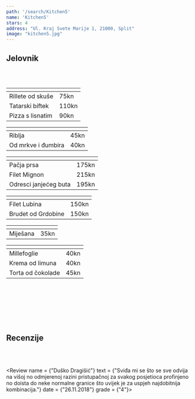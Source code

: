 ---
path: '/search/Kitchen5'
name: 'Kitchen5'
stars: 4
address: "Ul. Kraj Svete Marije 1, 21000, Split"
image: "kitchen5.jpg"
---

## Jelovnik

<br></br>

<Collapse name = "Predjelo" open = "collapse show">

<table className="table table-hover" style = {{fontSize: "1.15rem"}}>
  <thead style = {{display: "none"}}><tr><th scope="col"></th><th scope="col"></th></tr></thead>
    <tbody style =  {{borderTop: "hidden"}}>
    <tr>
      <td className = "w-75" style = {{paddingLeft: "28px"}}> Rillete od skuše </td><td> 75kn </td>
    </tr>
     <tr>
      <td className = "w-75" style = {{paddingLeft: "28px"}}> Tatarski biftek  </td><td> 110kn </td>
    </tr>
      <tr>
      <td className = "w-75" style = {{paddingLeft: "28px"}}> Pizza s lisnatim </td><td> 90kn </td>
    </tr>
  </tbody>
</table>

</Collapse>

<Collapse name = "Juha" open = "collapse">

<table className="table table-hover" style = {{fontSize: "1.15rem"}}>
  <thead style = {{display: "none"}}><tr><th scope="col"></th><th scope="col"></th></tr></thead>
    <tbody style =  {{borderTop: "hidden"}}>
    <tr>
      <td className = "w-75" style = {{paddingLeft: "28px"}}> Riblja </td><td> 45kn </td>
    </tr>
     <tr>
      <td className = "w-75" style = {{paddingLeft: "28px"}}> Od mrkve i đumbira </td><td> 40kn </td>
    </tr>
  </tbody>
</table>

</Collapse>

<Collapse name = "Meso" open = "collapse">

<table className="table table-hover" style = {{fontSize: "1.15rem"}}>
  <thead style = {{display: "none"}}><tr><th scope="col"></th><th scope="col"></th></tr></thead>
    <tbody style =  {{borderTop: "hidden"}}>
    <tr>
      <td className = "w-75" style = {{paddingLeft: "28px"}}> Pačja prsa </td><td> 175kn </td>
    </tr>
     <tr>
      <td className = "w-75" style = {{paddingLeft: "28px"}}> Filet Mignon </td><td> 215kn </td>
    </tr>
    <tr>
      <td className = "w-75" style = {{paddingLeft: "28px"}}> Odresci janjećeg buta </td><td> 195kn </td>
    </tr>
  </tbody>
</table>

</Collapse>

<Collapse name = "Riba" open = "collapse">

<table className="table table-hover" style = {{fontSize: "1.15rem"}}>
  <thead style = {{display: "none"}}><tr><th scope="col"></th><th scope="col"></th></tr></thead>
    <tbody style =  {{borderTop: "hidden"}}>
    <tr>
      <td className = "w-75" style = {{paddingLeft: "28px"}}> Filet Lubina </td><td> 150kn </td>
    </tr>
     <tr>
      <td className = "w-75" style = {{paddingLeft: "28px"}}> Brudet od Grdobine </td><td> 150kn </td>
    </tr>
  </tbody>
</table>

</Collapse>

<Collapse name = "Salata" open = "collapse">

<table className="table table-hover" style = {{fontSize: "1.15rem"}}>
  <thead style = {{display: "none"}}><tr><th scope="col"></th><th scope="col"></th></tr></thead>
    <tbody style =  {{borderTop: "hidden"}}>
    <tr>
      <td className = "w-75" style = {{paddingLeft: "28px"}}> Miješana </td><td> 35kn </td>
    </tr>
  </tbody>
</table>

</Collapse>

<Collapse name = "Desert" open = "collapse">

<table className="table table-hover" style = {{fontSize: "1.15rem"}}>
  <thead style = {{display: "none"}}><tr><th scope="col"></th><th scope="col"></th></tr></thead>
    <tbody style =  {{borderTop: "hidden"}}>
    <tr>
      <td className = "w-75" style = {{paddingLeft: "28px"}}> Millefoglie </td><td> 40kn </td>
    </tr>
    <tr>
      <td className = "w-75" style = {{paddingLeft: "28px"}}> Krema od limuna </td><td> 40kn </td>
    </tr>
    <tr>
      <td className = "w-75" style = {{paddingLeft: "28px"}}> Torta od čokolade </td><td> 45kn </td>
    </tr>
  </tbody>
</table>

</Collapse>

<br></br>
<br></br>
<br></br>

## Recenzije

<br></br>

<Review name = {"Duško Dragišić"} 
        text = {"Sviđa mi se što se sve odvija na višoj no odmjerenoj razini pristupačnoj za svakog posjetioca profinjeno no doista do neke normalne granice što uvijek je za uspjeh najdobitnija kombinacija."}
        date = {"26.11.2018"}
        grade = {"4"}></Review>